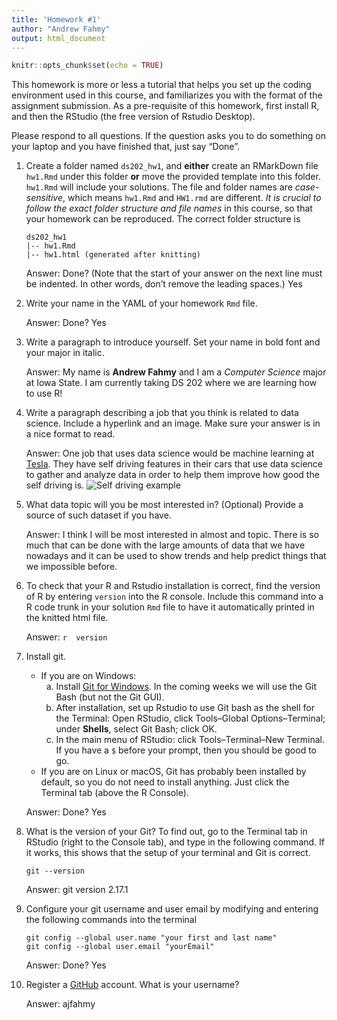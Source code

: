 ```yaml
---
title: 'Homework #1'
author: "Andrew Fahmy"
output: html_document
---
```


```r
knitr::opts_chunk$set(echo = TRUE)
```

This homework is more or less a tutorial that helps you set up the coding environment used in this course, and familiarizes you with the format of the assignment submission. 
As a pre-requisite of this homework, first install R, and then the RStudio (the free version of Rstudio Desktop). 

Please respond to all questions. If the question asks you to do something on your laptop and you have finished that, just say "Done". 

1. Create a folder named `ds202_hw1`, and **either** create an RMarkDown file `hw1.Rmd` under this folder **or** move the provided template into this folder. `hw1.Rmd` will include your solutions. The file and folder names are *case-sensitive*, which means `hw1.Rmd` and `HW1.rmd` are different. *It is crucial to follow the exact folder structure and file names* in this course, so that your homework can be reproduced. The correct folder structure is

    ```
    ds202_hw1
    |-- hw1.Rmd
    |-- hw1.html (generated after knitting)
    ```
    
    Answer: Done? (Note that the start of your answer on the next line must be indented. In other words, don't remove the leading spaces.)
    Yes

2. Write your name in the YAML of your homework `Rmd` file.

    Answer: Done?
    Yes

3. Write a paragraph to introduce yourself. Set your name in bold font and your major in italic. 

    Answer: My name is **Andrew Fahmy** and I am a *Computer Science* major at Iowa State. I am currently taking DS 202 where we are learning how to use R!
  
4. Write a paragraph describing a job that you think is related to data science. Include a hyperlink and an image. Make sure your answer is in a nice format to read. 

    Answer: One job that uses data science would be machine learning at [Tesla](https://www.tesla.com/). They have self driving features in their cars that use data science to gather and analyze data in order to help them improve how good the self driving is. ![Self driving example](https://external-content.duckduckgo.com/iu/?u=https%3A%2F%2Fwww.teslarati.com%2Fwp-content%2Fuploads%2F2019%2F04%2Ftesla-fsd-demo-stop-sign-1.jpg&f=1&nofb=1)
  
5. What data topic will you be most interested in? (Optional) Provide a source of such dataset if you have.

    Answer: I think I will be most interested in almost and topic. There is so much that can be done with the large amounts of data that we have nowadays and it can be used to show trends and help predict things that we impossible before.
  
6. To check that your R and Rstudio installation is correct, find the version of R by entering `version` into the R console. Include this command into a R code trunk in your solution `Rmd` file to have it automatically printed in the knitted html file. 

    Answer:
    ```r
    version
    ```
  
7. Install git. 
    - If you are on Windows: 
        a. Install [Git for Windows](https://gitforwindows.org/). In the coming weeks we will use the Git Bash (but not the Git GUI). 
        b. After installation, set up Rstudio to use Git bash as the shell for the Terminal: Open RStudio, click Tools--Global Options--Terminal; under **Shells**, select Git Bash; click OK. 
        c. In the main menu of RStudio: click Tools--Terminal--New Terminal. If you have a `$` before your prompt, then you should be good to go.
    - If you are on Linux or macOS, Git has probably been installed by default, so you do not need to install anything. Just click the Terminal tab (above the R Console).

    Answer: Done?
    Yes
  
8. What is the version of your Git? To find out, go to the Terminal tab in RStudio (right to the Console tab), and type in the following command. If it works, this shows that the setup of your terminal and Git is correct. 
<!-- Then explore the bash command line and Git. -->

    ```
    git --version
    ```

    Answer: git version 2.17.1
  
9. Configure your git username and user email by modifying and entering the following commands into the terminal

    ```
    git config --global user.name "your first and last name"
    git config --global user.email "yourEmail"
    ```

    Answer: Done?
    Yes

10. Register a [GitHub](https://www.github.com) account. What is your username?

    Answer: ajfahmy